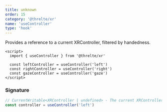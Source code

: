 ```yaml
---
title: unknown
order: 15
category: '@threlte/xr'
name: 'useController'
type: 'hook'
---
```


Provides a reference to a current XRController, filtered by handedness.

```svelte
<script>
  import { useController } from '@threlte/xr'

  const leftController = useController('left')
  const rightController = useController('right')
  const gazeController = useController('gaze')
</script>
```

### Signature

```ts
// CurrentWritable<XRController | undefined> - The current XRController
const controller = useController('left')
```
